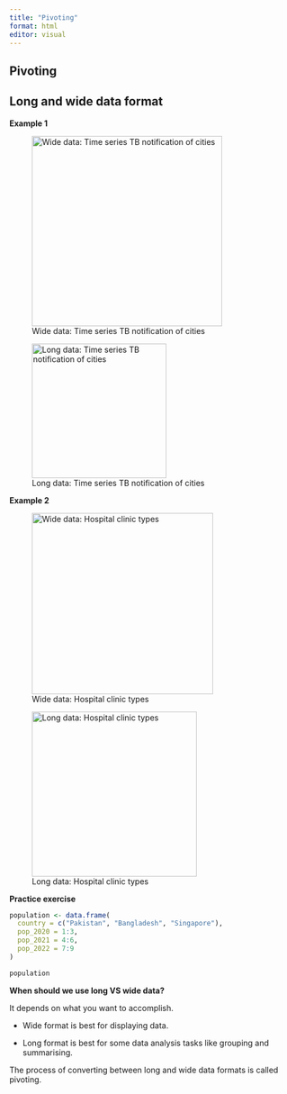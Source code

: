 ```yaml
---
title: "Pivoting"
format: html
editor: visual
---
```


## Pivoting

## Long and wide data format

**Example 1**

![Wide data: Time series TB notification of cities](images/Screenshot%202023-04-07%20at%207.11.45%20AM.png){width="338"}

![Long data: Time series TB notification of cities](images/Screenshot%202023-04-07%20at%207.12.42%20AM.png){width="239"}

**Example 2**

![Wide data: Hospital clinic types](images/Screenshot%202023-04-07%20at%207.20.54%20AM.png){width="322"}

![Long data: Hospital clinic types](images/Screenshot%202023-04-07%20at%207.21.04%20AM.png){width="293"}

**Practice exercise**

```r
population <- data.frame(
  country = c("Pakistan", "Bangladesh", "Singapore"),
  pop_2020 = 1:3,
  pop_2021 = 4:6,
  pop_2022 = 7:9
)

population
```

**When should we use long VS wide data?**

It depends on what you want to accomplish.

-   Wide format is best for displaying data.

-   Long format is best for some data analysis tasks like grouping and summarising.

The process of converting between long and wide data formats is called pivoting.
